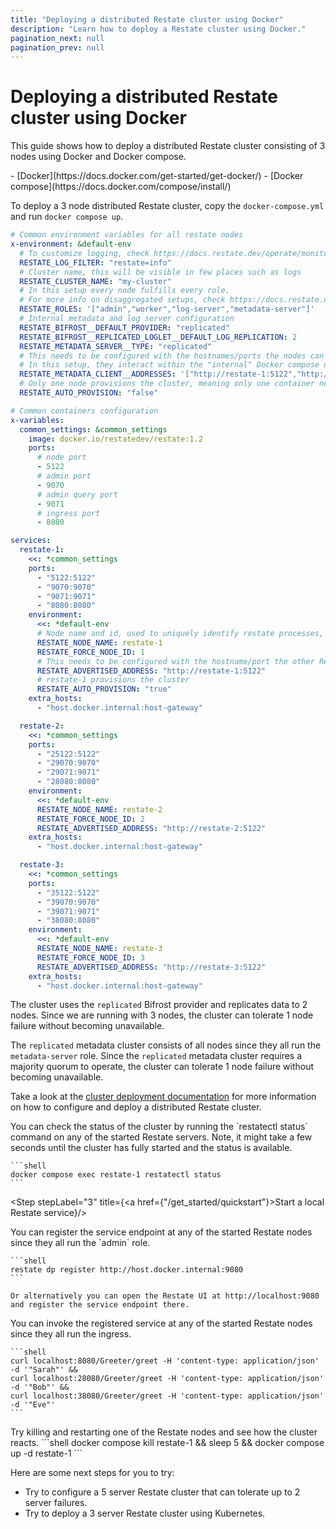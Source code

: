 ```yaml
---
title: "Deploying a distributed Restate cluster using Docker"
description: "Learn how to deploy a Restate cluster using Docker."
pagination_next: null
pagination_prev: null
---
```



# Deploying a distributed Restate cluster using Docker

This guide shows how to deploy a distributed Restate cluster consisting of 3 nodes using Docker and Docker compose.

<Admonition type="note" title="Prerequisites">
    - [Docker](https://docs.docker.com/get-started/get-docker/)
    - [Docker compose](https://docs.docker.com/compose/install/)
</Admonition>

<Step stepLabel="1" title="Deploy the Restate cluster using Docker">

To deploy a 3 node distributed Restate cluster, copy the `docker-compose.yml` and run `docker compose up`.

```yaml
# Common environment variables for all restate nodes
x-environment: &default-env
  # To customize logging, check https://docs.restate.dev/operate/monitoring/logging
  RESTATE_LOG_FILTER: "restate=info"
  # Cluster name, this will be visible in few places such as logs
  RESTATE_CLUSTER_NAME: "my-cluster"
  # In this setup every node fulfills every role.
  # For more info on disaggregated setups, check https://docs.restate.dev/deploy/server/cluster/
  RESTATE_ROLES: '["admin","worker","log-server","metadata-server"]'
  # Internal metadata and log server configuration
  RESTATE_BIFROST__DEFAULT_PROVIDER: "replicated"
  RESTATE_BIFROST__REPLICATED_LOGLET__DEFAULT_LOG_REPLICATION: 2
  RESTATE_METADATA_SERVER__TYPE: "replicated"
  # This needs to be configured with the hostnames/ports the nodes can use to talk to each other.
  # In this setup, they interact within the "internal" Docker compose network setup.
  RESTATE_METADATA_CLIENT__ADDRESSES: '["http://restate-1:5122","http://restate-2:5122","http://restate-3:5122"]'
  # Only one node provisions the cluster, meaning only one container needs this config to be 'true'
  RESTATE_AUTO_PROVISION: "false"

# Common containers configuration
x-variables:
  common_settings: &common_settings
    image: docker.io/restatedev/restate:1.2
    ports:
      # node port
      - 5122
      # admin port
      - 9070
      # admin query port
      - 9071
      # ingress port
      - 8080

services:
  restate-1:
    <<: *common_settings
    ports:
      - "5122:5122"
      - "9070:9070"
      - "9071:9071"
      - "8080:8080"
    environment:
      <<: *default-env
      # Node name and id, used to uniquely identify restate processes, and useful for observability
      RESTATE_NODE_NAME: restate-1
      RESTATE_FORCE_NODE_ID: 1
      # This needs to be configured with the hostname/port the other Restate nodes can use to talk to this node.
      RESTATE_ADVERTISED_ADDRESS: "http://restate-1:5122"
      # restate-1 provisions the cluster
      RESTATE_AUTO_PROVISION: "true"
    extra_hosts:
      - "host.docker.internal:host-gateway"

  restate-2:
    <<: *common_settings
    ports:
      - "25122:5122"
      - "29070:9070"
      - "29071:9071"
      - "28080:8080"
    environment:
      <<: *default-env
      RESTATE_NODE_NAME: restate-2
      RESTATE_FORCE_NODE_ID: 2
      RESTATE_ADVERTISED_ADDRESS: "http://restate-2:5122"
    extra_hosts:
      - "host.docker.internal:host-gateway"

  restate-3:
    <<: *common_settings
    ports:
      - "35122:5122"
      - "39070:9070"
      - "39071:9071"
      - "38080:8080"
    environment:
      <<: *default-env
      RESTATE_NODE_NAME: restate-3
      RESTATE_FORCE_NODE_ID: 3
      RESTATE_ADVERTISED_ADDRESS: "http://restate-3:5122"
    extra_hosts:
      - "host.docker.internal:host-gateway"
```

The cluster uses the `replicated` Bifrost provider and replicates data to 2 nodes.
Since we are running with 3 nodes, the cluster can tolerate 1 node failure without becoming unavailable.

The `replicated` metadata cluster consists of all nodes since they all run the `metadata-server` role.
Since the `replicated` metadata cluster requires a majority quorum to operate, the cluster can tolerate 1 node failure without becoming unavailable.

Take a look at the [cluster deployment documentation](/deploy/server/cluster) for more information on how to configure and deploy a distributed Restate cluster.

</Step>

<Step stepLabel="2" title="Check the cluster status">
    You can check the status of the cluster by running the `restatectl status` command on any of the started Restate servers.
    Note, it might take a few seconds until the cluster has fully started and the status is available.

    ```shell
    docker compose exec restate-1 restatectl status
    ```
</Step>

<Step stepLabel="3" title={<span><a href={"/get_started/quickstart"}>Start a local Restate service</a></span>}/>

<Step stepLabel="4" title="Register the service endpoint">
    You can register the service endpoint at any of the started Restate nodes since they all run the `admin` role.

    ```shell
    restate dp register http://host.docker.internal:9080
    ```

    Or alternatively you can open the Restate UI at http://localhost:9080 and register the service endpoint there.
</Step>

<Step stepLabel="5" title="Invoke the service">
    You can invoke the registered service at any of the started Restate nodes since they all run the ingress.

    ```shell
    curl localhost:8080/Greeter/greet -H 'content-type: application/json' -d '"Sarah"' &&
    curl localhost:28080/Greeter/greet -H 'content-type: application/json' -d '"Bob"' &&
    curl localhost:38080/Greeter/greet -H 'content-type: application/json' -d '"Eve"'
    ```
</Step>

<Step stepLabel="6" title="Kill and restart Restate servers">
    Try killing and restarting one of the Restate nodes and see how the cluster reacts.
    ```shell
    docker compose kill restate-1 &&
    sleep 5 &&
    docker compose up -d restate-1
    ```
</Step>

<Step end={true} stepLabel="🎉" title="Congratulations, you managed to run your first distributed Restate cluster and simulated some failures!"/>


Here are some next steps for you to try:

- Try to configure a 5 server Restate cluster that can tolerate up to 2 server failures.
- Try to deploy a 3 server Restate cluster using Kubernetes.
